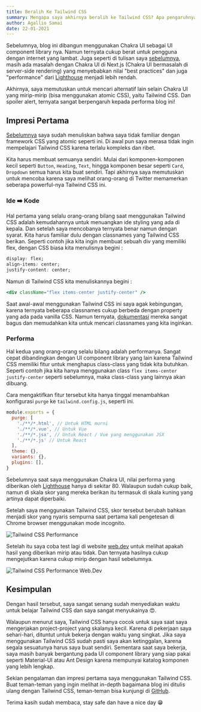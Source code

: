 ```yaml
---
title: Beralih Ke Tailwind CSS
summary: Mengapa saya akhirnya beralih ke Tailwind CSS? Apa pengaruhnya ke performa blog ini?
author: Agallio Samai
date: 22-01-2021
---
```


Sebelumnya, blog ini dibangun menggunakan Chakra UI sebagai UI component library nya. Namun ternyata cukup berat untuk pengguna dengan internet yang lambat. Juga seperti di tulisan saya [sebelumnya](/blog/chakra-ui), masih ada masalah dengan Chakra UI di Next.js (Chakra UI bermasalah di server-side rendering) yang menyebabkan nilai "best practices" dan juga "performance" dari [Lighthouse](https://web.dev/measure/) menjadi lebih rendah.

Akhirnya, saya memutuskan untuk mencari alternatif lain selain Chakra UI yang mirip-mirip (bisa menggunakan atomic CSS), yaitu Tailwind CSS. Dan spoiler alert, ternyata sangat berpengaruh kepada performa blog ini!

## Impresi Pertama

[Sebelumnya](/blog/chakra-ui) saya sudah menuliskan bahwa saya tidak familiar dengan framework CSS yang atomic seperti ini. Di awal pun saya merasa tidak ingin mempelajari Tailwind CSS karena terlalu kompleks dan ribet.

Kita harus membuat semuanya sendiri. Mulai dari komponen-komponen kecil seperti `Button`, `Heading`, `Text`, hingga komponen besar seperti `Card`, `Dropdown` semua harus kita buat sendiri. Tapi akhirnya saya memutuskan untuk mencoba karena saya melihat orang-orang di Twitter memamerkan seberapa powerful-nya Tailwind CSS ini.

### Ide ➡️ Kode

Hal pertama yang selalu orang-orang bilang saat menggunakan Tailwind CSS adalah kemudahannya untuk menuangkan ide styling yang ada di kepala. Dan setelah saya mencobanya ternyata benar namun dengan syarat. Kita harus familiar dulu dengan classnames yang Tailwind CSS berikan. Seperti contoh jika kita ingin membuat sebuah div yang memiliki flex, dengan CSS biasa kita menulisnya begini :

```css
display: flex;
align-items: center;
justify-content: center;
```

Namun di Tailwind CSS kita menuliskannya begini :

```jsx
<div className="flex items-center justify-center" />
```

Saat awal-awal menggunakan Tailwind CSS ini saya agak kebingungan, karena ternyata beberapa classnames cukup berbeda dengan property yang ada pada vanilla CSS. Namun ternyata, [dokumentasi](https://tailwindcss.com/docs) mereka sangat bagus dan memudahkan kita untuk mencari classnames yang kita inginkan.

### Performa

Hal kedua yang orang-orang selalu bilang adalah performanya. Sangat cepat dibandingkan dengan UI component library yang lain karena Tailwind CSS memiliki fitur untuk menghapus class-class yang tidak kita butuhkan. Seperti contoh jika kita hanya menggunakan class `flex items-center justify-center` seperti sebelumnya, maka class-class yang lainnya akan dibuang.

Cara mengaktifkan fitur tersebut kita hanya tinggal menambahkan konfigurasi `purge` ke `tailwind.config.js`, seperti ini.

```js:tailwind.config.js
module.exports = {
  purge: [
    './**/*.html', // Untuk HTML murni
    './**/*.vue', // Untuk Vue
    './**/*.jsx', // Untuk React / Vue yang menggunakan JSX
    './**/*.js' // Untuk React
  ],
  theme: {},
  variants: {},
  plugins: [],
}
```

Sebelumnya saat saya menggunakan Chakra UI, nilai performa yang diberikan oleh [Lighthouse](https://web.dev/measure/) hanya di sekitar 80. Walaupun sudah cukup baik, namun di skala skor yang mereka berikan itu termasuk di skala kuning yang artinya dapat diperbaiki.

Setelah saya menggunakan Tailwind CSS, skor tersebut berubah bahkan menjadi skor yang nyaris sempurna saat pertama kali pengetesan di Chrome browser menggunakan mode incognito.

<Image
  src="/images/blog/tailwindcss-performance.png"
  width={818}
  height={288}
  alt="Tailwind CSS Performance"
/>

Setelah itu saya coba test lagi di website [web.dev](https://web.dev/measure/) untuk melihat apakah hasil yang diberikan mirip atau tidak. Dan ternyata hasilnya cukup mengejutkan karena cukup mirip dengan hasil sebelumnya.

<Image
  src="/images/blog/tailwindcss-webdev.png"
  width={1952}
  height={960}
  alt="Tailwind CSS Performance Web.Dev"
/>

## Kesimpulan

Dengan hasil tersebut, saya sangat senang sudah menyediakan waktu untuk belajar Tailwind CSS dan saya sangat menyukainya 😍.

Walaupun menurut saya, Tailwind CSS hanya cocok untuk saya saat saya mengerjakan project-project yang skalanya kecil. Karena di pekerjaan saya sehari-hari, dituntut untuk bekerja dengan waktu yang singkat. Jika saya menggunakan Tailwind CSS sudah pasti saya akan ketinggalan, karena segala sesuatunya harus saya buat sendiri. Sementara saat saya bekerja, saya masih banyak bergantung pada UI component library yang siap pakai seperti Material-UI atau Ant Design karena mempunyai katalog komponen yang lebih lengkap.

Sekian pengalaman dan impresi pertama saya menggunakan Tailwind CSS. Buat teman-teman yang ingin melihat in-depth bagaimana blog ini ditulis ulang dengan Tailwind CSS, teman-teman bisa kunjungi di [GitHub](https://github.com/agallio/agall.io).

Terima kasih sudah membaca, stay safe dan have a nice day 😁
